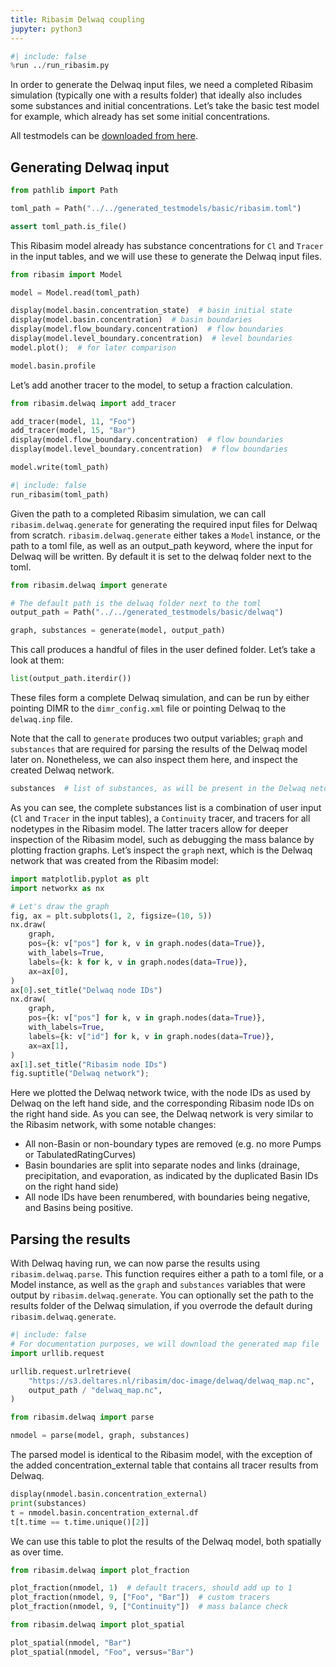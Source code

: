 ```yaml
---
title: Ribasim Delwaq coupling
jupyter: python3
---
```


```python
#| include: false
%run ../run_ribasim.py
```

In order to generate the Delwaq input files, we need a completed Ribasim simulation (typically one with a results folder) that ideally also includes some substances and initial concentrations. Let's take the basic test model for example, which already has set some initial concentrations.

All testmodels can be [downloaded from here](/install.qmd).

## Generating Delwaq input

```python
from pathlib import Path

toml_path = Path("../../generated_testmodels/basic/ribasim.toml")

assert toml_path.is_file()
```

This Ribasim model already has substance concentrations for `Cl` and `Tracer` in the input tables, and we will use these to generate the Delwaq input files.

```python
from ribasim import Model

model = Model.read(toml_path)

display(model.basin.concentration_state)  # basin initial state
display(model.basin.concentration)  # basin boundaries
display(model.flow_boundary.concentration)  # flow boundaries
display(model.level_boundary.concentration)  # level boundaries
model.plot();  # for later comparison
```

```python
model.basin.profile
```

Let's add another tracer to the model, to setup a fraction calculation.

```python
from ribasim.delwaq import add_tracer

add_tracer(model, 11, "Foo")
add_tracer(model, 15, "Bar")
display(model.flow_boundary.concentration)  # flow boundaries
display(model.level_boundary.concentration)  # flow boundaries

model.write(toml_path)
```

```python
#| include: false
run_ribasim(toml_path)
```

Given the path to a completed Ribasim simulation, we can call `ribasim.delwaq.generate` for generating the required input files for Delwaq from scratch. `ribasim.delwaq.generate` either takes a `Model` instance, or the path to a toml file, as well as
an output_path keyword, where the input for Delwaq will be written. By default it is
set to the delwaq folder next to the toml.

```python
from ribasim.delwaq import generate

# The default path is the delwaq folder next to the toml
output_path = Path("../../generated_testmodels/basic/delwaq")

graph, substances = generate(model, output_path)
```

This call produces a handful of files in the user defined folder. Let's take a look at them:

```python
list(output_path.iterdir())
```

These files form a complete Delwaq simulation, and can be run by either pointing DIMR to the `dimr_config.xml` file or pointing Delwaq to the `delwaq.inp` file.

Note that the call to `generate` produces two output variables; `graph` and `substances` that are required for parsing the results of the Delwaq model later on. Nonetheless, we can also inspect them here, and inspect the created Delwaq network.

```python
substances  # list of substances, as will be present in the Delwaq netcdf output
```

As you can see, the complete substances list is a combination of user input (`Cl` and `Tracer` in the input tables), a `Continuity` tracer, and tracers for all nodetypes in the Ribasim model. The latter tracers allow for deeper inspection of the Ribasim model, such as debugging the mass balance by plotting fraction graphs. Let's inspect the `graph` next, which is the Delwaq network that was created from the Ribasim model:

```python
import matplotlib.pyplot as plt
import networkx as nx

# Let's draw the graph
fig, ax = plt.subplots(1, 2, figsize=(10, 5))
nx.draw(
    graph,
    pos={k: v["pos"] for k, v in graph.nodes(data=True)},
    with_labels=True,
    labels={k: k for k, v in graph.nodes(data=True)},
    ax=ax[0],
)
ax[0].set_title("Delwaq node IDs")
nx.draw(
    graph,
    pos={k: v["pos"] for k, v in graph.nodes(data=True)},
    with_labels=True,
    labels={k: v["id"] for k, v in graph.nodes(data=True)},
    ax=ax[1],
)
ax[1].set_title("Ribasim node IDs")
fig.suptitle("Delwaq network");
```

Here we plotted the Delwaq network twice, with the node IDs as used by Delwaq on the left hand side, and the corresponding Ribasim node IDs on the right hand side.
As you can see, the Delwaq network is very similar to the Ribasim network, with some notable changes:

- All non-Basin or non-boundary types are removed (e.g. no more Pumps or TabulatedRatingCurves)
- Basin boundaries are split into separate nodes and links (drainage, precipitation, and evaporation, as indicated by the duplicated Basin IDs on the right hand side)
- All node IDs have been renumbered, with boundaries being negative, and Basins being positive.

## Parsing the results
With Delwaq having run, we can now parse the results using `ribasim.delwaq.parse`. This function requires either a path to a toml file, or a Model instance, as well as the `graph` and `substances` variables that were output by `ribasim.delwaq.generate`.
You can optionally set the path to the results folder of the Delwaq simulation, if you overrode the default during `ribasim.delwaq.generate`.

```python
#| include: false
# For documentation purposes, we will download the generated map file
import urllib.request

urllib.request.urlretrieve(
    "https://s3.deltares.nl/ribasim/doc-image/delwaq/delwaq_map.nc",
    output_path / "delwaq_map.nc",
)
```

```python
from ribasim.delwaq import parse

nmodel = parse(model, graph, substances)
```

The parsed model is identical to the Ribasim model, with the exception of the added concentration_external table that contains all tracer results from Delwaq.

```python
display(nmodel.basin.concentration_external)
print(substances)
t = nmodel.basin.concentration_external.df
t[t.time == t.time.unique()[2]]
```

We can use this table to plot the results of the Delwaq model, both spatially as over time.

```python
from ribasim.delwaq import plot_fraction

plot_fraction(nmodel, 1)  # default tracers, should add up to 1
plot_fraction(nmodel, 9, ["Foo", "Bar"])  # custom tracers
plot_fraction(nmodel, 9, ["Continuity"])  # mass balance check
```

```python
from ribasim.delwaq import plot_spatial

plot_spatial(nmodel, "Bar")
plot_spatial(nmodel, "Foo", versus="Bar")
```
